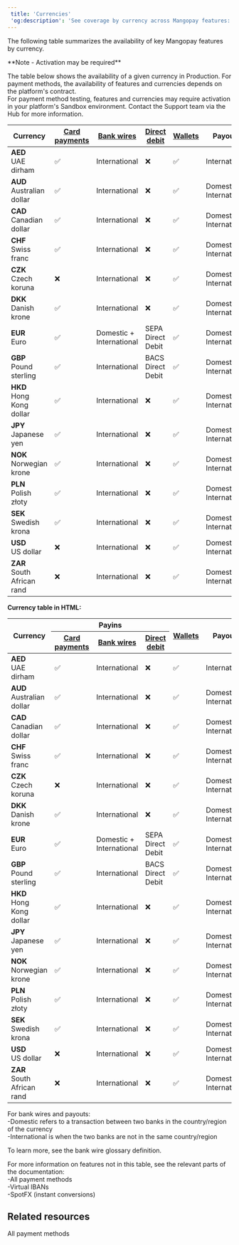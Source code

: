 ```yaml
---  
 title: 'Currencies'  
 'og:description': 'See coverage by currency across Mangopay features: key payment methods, wallets, payouts, and more.'  
--- 
```


The following table summarizes the availability of key Mangopay features by currency.  

<Note>  
**Note - Activation may be required** 
  
The table below shows the availability of a given currency in Production. For payment methods, the availability of features and currencies depends on the platform's contract.   
For payment method testing, features and currencies may require activation in your platform's Sandbox environment. Contact the Support team via the Hub for more information.  
</Note>

| Currency                        | [Card payments](https://mangopay.com/docs/endpoints/card) | [Bank wires](https://mangopay.com/docs/endpoints/direct-bank-wires) | [Direct debit](https://mangopay.com/docs/concepts/payments/payment-methods/banking/direct-debit) | [Wallets](https://mangopay.com/docs/endpoints/wallets) | Payouts | Column 1 | Column 2 | Column 3 | Column 4 |Column 5 | Column 6 |
|---------------------------------|---------------|---------------------------|-------------------|---------|--------------------------| --------------------------|--------------------------|--------------------------|--------------------------| --------------------------|--------------------------|
| **AED**<br/>UAE dirham          | ✅             | International            | ❌                 | ✅       | International            | Data 1 | Data 2 | Data 3 | Data 4 | Data 5 | Data 6 |
| **AUD**<br/>Australian dollar   | ✅             | International            | ❌                 | ✅       | Domestic + International | Data 1 | Data 2 | Data 3 | Data 4 | Data 5 | Data 6 |
| **CAD**<br/>Canadian dollar     | ✅             | International            | ❌                 | ✅       | Domestic + International | Data 1 | Data 2 | Data 3 | Data 4 | Data 5 | Data 6 |
| **CHF**<br/>Swiss franc         | ✅             | International            | ❌                 | ✅       | Domestic + International | Data 1 | Data 2 | Data 3 | Data 4 | Data 5 | Data 6 |
| **CZK**<br/>Czech koruna        | ❌             | International            | ❌                 | ✅       | Domestic + International | Data 1 | Data 2 | Data 3 | Data 4 | Data 5 | Data 6 |
| **DKK**<br/>Danish krone        | ✅             | International            | ❌                 | ✅       | Domestic + International | Data 1 | Data 2 | Data 3 | Data 4 | Data 5 | Data 6 |
| **EUR**<br/>Euro                | ✅             | Domestic + International | SEPA Direct Debit  | ✅       | Domestic + International | Data 1 | Data 2 | Data 3 | Data 4 | Data 5 | Data 6 |
| **GBP**<br/>Pound sterling      | ✅             | International            | BACS Direct Debit  | ✅       | Domestic + International | Data 1 | Data 2 | Data 3 | Data 4 | Data 5 | Data 6 |
| **HKD**<br/>Hong Kong dollar    | ✅             | International            | ❌                 | ✅       | Domestic + International | Data 1 | Data 2 | Data 3 | Data 4 | Data 5 | Data 6 |
| **JPY**<br/>Japanese yen        | ✅             | International            | ❌                 | ✅       | Domestic + International | Data 1 | Data 2 | Data 3 | Data 4 | Data 5 | Data 6 |
| **NOK**<br/>Norwegian krone     | ✅             | International            | ❌                 | ✅       | Domestic + International | Data 1 | Data 2 | Data 3 | Data 4 | Data 5 | Data 6 |
| **PLN**<br/>Polish złoty        | ✅             | International            | ❌                 | ✅       | Domestic + International | Data 1 | Data 2 | Data 3 | Data 4 | Data 5 | Data 6 |
| **SEK**<br/>Swedish krona       | ✅             | International            | ❌                 | ✅       | Domestic + International | Data 1 | Data 2 | Data 3 | Data 4 | Data 5 | Data 6 |
| **USD**<br/>US dollar           | ❌             | International            | ❌                 | ✅       | Domestic + International | Data 1 | Data 2 | Data 3 | Data 4 | Data 5 | Data 6 |
| **ZAR**<br/>South African rand  | ❌             | International            | ❌                 | ✅       | Domestic + International | Data 1 | Data 2 | Data 3 | Data 4 | Data 5 | Data 6 |

**Currency table in HTML:**

<table id="currenciesTable">
<thead>
  <tr>
    <th class="header vertical-center" rowspan="2">Currency</th>
    <th class="header center-in-row bottom-border" colspan="3">Payins</th>
    <th class="header vertical-center" rowspan="2"><a href="https://mangopay.com/docs/endpoints/wallets">Wallets</a></th>
    <th class="header vertical-center" rowspan="2">Payouts</th>
    <th class="header vertical-center" rowspan="2">Column 1</th>
    <th class="header vertical-center" rowspan="2">Column 2</th>
    <th class="header vertical-center" rowspan="2">Column 3</th>
    <th class="header vertical-center" rowspan="2">Column 4</th>
  </tr>
  <tr>
    <th class="header"><a href="https://mangopay.com/docs/endpoints/card">Card payments</a></th>
    <th class="header"><a href="https://mangopay.com/docs/endpoints/direct-bank-wires">Bank wires</a></th>
    <th class="header"><a href="https://mangopay.com/docs/concepts/payments/payment-methods/banking/direct-debit">Direct debit</a></th>
  </tr>
</thead>
  <tbody>
    <tr>
      <td class="content"><strong>AED<br/></strong>UAE dirham</td>
      <td>✅</td>
      <td>International</td>
      <td>❌</td>
      <td>✅</td>
      <td>International</td>
      <td>Data 1</td>
      <td>Data 2</td>
      <td>Data 3</td>
      <td>Data 4</td>
    </tr>
    <tr>
      <td class="content"><strong>AUD<br/></strong>Australian dollar</td>
      <td>✅</td>
      <td>International</td>
      <td>❌</td>
      <td>✅</td>
      <td>Domestic + International</td>
      <td>Data 1</td>
      <td>Data 2</td>
      <td>Data 3</td>
      <td>Data 4</td>
    </tr>
    <tr>
      <td class="content"><strong>CAD<br/></strong>Canadian dollar</td>
      <td>✅</td>
      <td>International</td>
      <td>❌</td>
      <td>✅</td>
      <td>Domestic + International</td>
      <td>Data 1</td>
      <td>Data 2</td>
      <td>Data 3</td>
      <td>Data 4</td>
    </tr>
    <tr>
      <td class="content"><strong>CHF<br/></strong>Swiss franc</td>
      <td>✅</td>
      <td>International</td>
      <td>❌</td>
      <td>✅</td>
      <td>Domestic + International</td>
      <td>Data 1</td>
      <td>Data 2</td>
      <td>Data 3</td>
      <td>Data 4</td>
    </tr>
   <tr>
  <td class="content"><strong>CZK<br/></strong>Czech koruna</td>
  <td>❌</td>
  <td>International</td>
  <td>❌</td>
  <td>✅</td>
  <td>Domestic + International</td>
      <td>Data 1</td>
      <td>Data 2</td>
      <td>Data 3</td>
      <td>Data 4</td>
</tr>
<tr>
  <td class="content"><strong>DKK<br/></strong>Danish krone</td>
  <td>✅</td>
  <td>International</td>
  <td>❌</td>
  <td>✅</td>
  <td>Domestic + International</td>
      <td>Data 1</td>
      <td>Data 2</td>
      <td>Data 3</td>
      <td>Data 4</td>
</tr>
<tr>
  <td class="content"><strong>EUR<br/></strong>Euro</td>
  <td>✅</td>
  <td>Domestic + International</td>
  <td>SEPA Direct Debit</td>
  <td>✅</td>
  <td>Domestic + International</td>
      <td>Data 1</td>
      <td>Data 2</td>
      <td>Data 3</td>
      <td>Data 4</td>
</tr>
<tr>
  <td class="content"><strong>GBP<br/></strong>Pound sterling</td>
  <td>✅</td>
  <td>International</td>
  <td>BACS Direct Debit</td>
  <td>✅</td>
  <td>Domestic + International</td>
      <td>Data 1</td>
      <td>Data 2</td>
      <td>Data 3</td>
      <td>Data 4</td>
</tr>
<tr>
  <td class="content"><strong>HKD<br/></strong>Hong Kong dollar</td>
  <td>✅</td>
  <td>International</td>
  <td>❌</td>
  <td>✅</td>
  <td>Domestic + International</td>
      <td>Data 1</td>
      <td>Data 2</td>
      <td>Data 3</td>
      <td>Data 4</td>
</tr>
<tr>
  <td class="content"><strong>JPY<br/></strong>Japanese yen</td>
  <td>✅</td>
  <td>International</td>
  <td>❌</td>
  <td>✅</td>
  <td>Domestic + International</td>
      <td>Data 1</td>
      <td>Data 2</td>
      <td>Data 3</td>
      <td>Data 4</td>
</tr>
<tr>
  <td class="content"><strong>NOK<br/></strong>Norwegian krone</td>
  <td>✅</td>
  <td>International</td>
  <td>❌</td>
  <td>✅</td>
  <td>Domestic + International</td>
      <td>Data 1</td>
      <td>Data 2</td>
      <td>Data 3</td>
      <td>Data 4</td>
</tr>
<tr>
  <td class="content"><strong>PLN<br/></strong>Polish złoty</td>
  <td>✅</td>
  <td>International</td>
  <td>❌</td>
  <td>✅</td>
  <td>Domestic + International</td>
      <td>Data 1</td>
      <td>Data 2</td>
      <td>Data 3</td>
      <td>Data 4</td>
</tr>
<tr>
  <td class="content"><strong>SEK<br/></strong>Swedish krona</td>
  <td>✅</td>
  <td>International</td>
  <td>❌</td>
  <td>✅</td>
  <td>Domestic + International</td>
      <td>Data 1</td>
      <td>Data 2</td>
      <td>Data 3</td>
      <td>Data 4</td>
</tr>
<tr>
  <td class="content"><strong>USD<br/></strong>US dollar</td>
  <td>❌</td>
  <td>International</td>
  <td>❌</td>
  <td>✅</td>
  <td>Domestic + International</td>
      <td>Data 1</td>
      <td>Data 2</td>
      <td>Data 3</td>
      <td>Data 4</td>
</tr>
<tr>
  <td class="content"><strong>ZAR<br/></strong>South African rand</td>
  <td>❌</td>
  <td>International</td>
  <td>❌</td>
  <td>✅</td>
  <td>Domestic + International</td>
      <td>Data 1</td>
      <td>Data 2</td>
      <td>Data 3</td>
      <td>Data 4</td>
</tr>
  </tbody>
</table>


For bank wires and payouts:  
-Domestic refers to a transaction between two banks in the country/region of the currency  
-International is when the two banks are not in the same country/region  

To learn more, see the bank wire glossary definition.  

For more information on features not in this table, see the relevant parts of the documentation:  
-All payment methods  
-Virtual IBANs  
-SpotFX (instant conversions)  

## Related resources  

<Card title="Article">All payment methods</Card>
